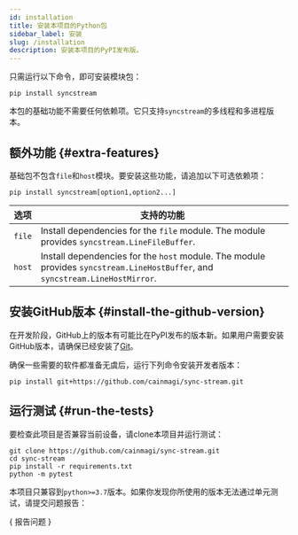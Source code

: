 ```yaml
---
id: installation
title: 安装本项目的Python包
sidebar_label: 安装
slug: /installation
description: 安装本项目的PyPI发布版。
---
```





只需运行以下命令，即可安装模块包：

```shell
pip install syncstream
```

本包的基础功能不需要任何依赖项。它只支持`syncstream`的多线程和多进程版本。

## 额外功能 {#extra-features}

基础包不包含`file`和`host`模块。要安装这些功能，请追加以下可选依赖项：

```shell
pip install syncstream[option1,option2...]
```

|  选项  | <center>支持的功能</center>                                                                                                   |
| :----: | :---------------------------------------------------------------------------------------------------------------------------- |
| `file` | Install dependencies for the `file` module. The module provides `syncstream.LineFileBuffer`.                                  |
| `host` | Install dependencies for the `host` module. The module provides `syncstream.LineHostBuffer`, and `syncstream.LineHostMirror`. |

## 安装GitHub版本 {#install-the-github-version}

在开发阶段，GitHub上的版本有可能比在PyPI发布的版本新。如果用户需要安装GitHub版本，请确保已经安装了[Git<IconExternalLink/>][link-git]。

确保一些需要的软件都准备无虞后，运行下列命令安装开发者版本：

```shell
pip install git+https://github.com/cainmagi/sync-stream.git
```

## 运行测试 {#run-the-tests}

要检查此项目是否兼容当前设备，请clone本项目并运行测试：

```shell
git clone https://github.com/cainmagi/sync-stream.git
cd sync-stream
pip install -r requirements.txt
python -m pytest
```

本项目只兼容到`python>=3.7`版本。如果你发现你所使用的版本无法通过单元测试，请提交问题报告：

<p>
  {
    <DarkButton to={repoURL("issues/new/choose")} icon={octInfo16}>
      报告问题
    </DarkButton>
  }
</p>

[link-git]: https://git-scm.com/downloads
